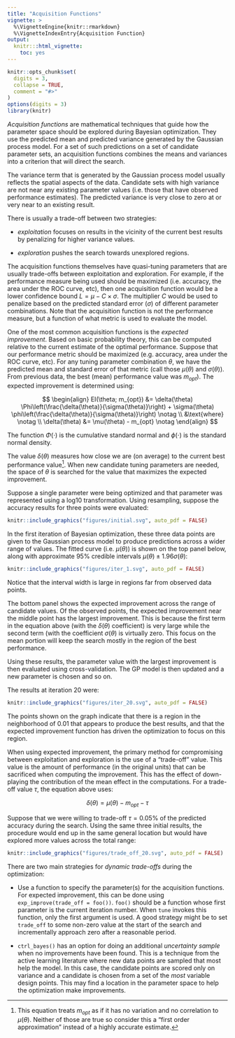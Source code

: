 ```yaml
---
title: "Acquisition Functions"
vignette: >
  %\VignetteEngine{knitr::rmarkdown}
  %\VignetteIndexEntry{Acquisition Function}
output:
  knitr:::html_vignette:
    toc: yes
---
```

  
```r
knitr::opts_chunk$set(
  digits = 3,
  collapse = TRUE,
  comment = "#>"
)
options(digits = 3)
library(knitr)
```

_Acquisition functions_ are mathematical techniques that guide how the parameter space should be explored during Bayesian optimization. They use the predicted mean and predicted variance generated by the Gaussian process model. For a set of such predictions on a set of candidate parameter sets, an acquisition functions combines the means and variances into a criterion that will direct the search. 

The variance term that is generated by the Gaussian process model usually reflects the spatial aspects of the data. Candidate sets with high variance are not near any existing parameter values (i.e. those that have observed performance estimates). The predicted variance is very close to zero at or very near to an existing result. 

There is usually a trade-off between two strategies:

 * _exploitation_ focuses on results in the vicinity of the current best results by penalizing for higher variance values. 

 * _exploration_ pushes the search towards unexplored regions. 

The acquisition functions themselves have quasi-tuning parameters that are usually trade-offs between exploitation and exploration. For example, if the performance measure being used should be maximized (i.e. accuracy, the area under the ROC curve, etc), then one acquisition function would be a lower confidence bound $L = \mu - C \times \sigma$. The multiplier $C$ would be used to penalize based on the predicted standard error ($\sigma$) of different parameter combinations. Note that the acquisition function is not the performance measure, but a function of what metric is used to evaluate the model. 

One of the most common acquisition functions is the _expected improvement_. Based on basic probability theory, this can be computed relative to the current estimate of the optimal performance. Suppose that our performance metric should be maximized (e.g. accuracy, area under the ROC curve, etc). For any tuning parameter combination $\theta$, we have the predicted mean and standard error of that metric (call those $\mu(\theta)$ and $\sigma(\theta)$). From previous data, the best (mean) performance value was $m_{opt}$). The expected improvement is determined using:

$$
\begin{align}
EI(\theta; m_{opt}) &= \delta(\theta) \Phi\left(\frac{\delta(\theta)}{\sigma(\theta)}\right) + \sigma(\theta) \phi\left(\frac{\delta(\theta)}{\sigma(\theta)}\right) \notag \\
&\text{where} \notag \\
 \delta(\theta) &= \mu(\theta) - m_{opt} \notag
\end{align}
$$

The function $\Phi(\cdot)$ is the cumulative standard normal and $\phi(\cdot)$ is the standard normal density. 

The value $\delta(\theta)$ measures how close we are (on average) to the current best performance value^[This equation treats $m_{opt}$ as if it has no variation and no correlation to $\mu(\theta)$. Neither of those are true so consider this a "first order approximation" instead of a highly accurate estimate.]. When new candidate tuning parameters are needed, the space of $\theta$ is searched for the value that maximizes the expected improvement. 

Suppose a single parameter were being optimized and that parameter was represented using a log10 transformation. Using resampling, suppose the accuracy results for three points were evaluated: 

```r
knitr::include_graphics("figures/initial.svg", auto_pdf = FALSE)
```

In the first iteration of Bayesian optimization, these three data points are given to the Gaussian process model to produce predictions across a wider range of values. The fitted curve (i.e. $\mu(\theta)$) is shown on the top panel below, along with approximate 95% credible intervals  $\mu(\theta) \pm 1.96 \sigma(\theta)$: 

```r
knitr::include_graphics("figures/iter_1.svg", auto_pdf = FALSE)
```

Notice that the interval width is large in regions far from observed data points. 

The bottom panel shows the expected improvement across the range of candidate values. Of the observed points, the expected improvement near the middle point has the largest improvement. This is because the first term in the equation above (with the $\delta(\theta)$ coefficient) is very large while the second term (with the coefficient $\sigma(\theta)$ is virtually zero. This focus on the mean portion will keep the search mostly in the region of the best performance. 

Using these results, the parameter value with the largest improvement is then evaluated using cross-validation. The GP model is then updated and a new parameter is chosen and so on. 

The results at iteration 20 were:

```r
knitr::include_graphics("figures/iter_20.svg", auto_pdf = FALSE)
```

The points shown on the graph indicate that there is a region in the neighborhood of 0.01 that appears to produce the best results, and that the expected improvement function has driven the optimization to focus on this region. 

When using expected improvement, the primary method for compromising between exploitation and exploration is the use of a "trade-off" value. This value is the amount of performance (in the original units) that can be sacrificed when computing the improvement. This has the effect of down-playing the contribution of the mean effect in the computations. For a trade-off value $\tau$, the equation above uses:

$$
\delta(\theta) = \mu(\theta) - m_{opt} - \tau
$$

Suppose that we were willing to trade-off $\tau = 0.05$% of the predicted accuracy during the search. Using the same three initial results, the procedure would end up in the same general location but would have explored more values across the total range:

```r
knitr::include_graphics("figures/trade_off_20.svg", auto_pdf = FALSE)
```

There are two main strategies for _dynamic trade-offs_ during the optimization: 

 * Use a function to specify the parameter(s) for the acquisition functions. For expected improvement, this can be done using `exp_improve(trade_off = foo())`. `foo()` should be a function whose first parameter is the current iteration number. When `tune` invokes this function, only the first argument is used. A good strategy might be to set `trade_off` to some non-zero value at the start of the search and incrementally approach zero after a reasonable period. 

 * `ctrl_bayes()` has an option for doing an additional _uncertainty sample_ when no improvements have been found. This is a technique from the active learning literature where new data points are sampled that most help the model. In this case, the candidate points are scored only on variance and a candidate is chosen from a set of the _most_ variable design points. This may find a location in the parameter space to help the optimization make improvements. 
 
